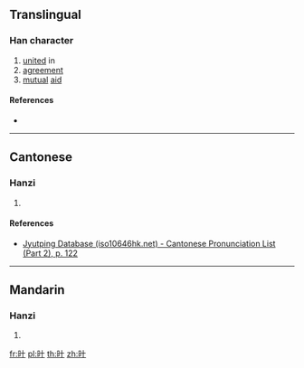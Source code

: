 ==Translingual==

===Han character===
{{Han char|rn=72|rad=日|as=02|sn=6|four=|canj=AJ,XAJ|ids=⿰日十}}

# [[united]] in
# [[agreement]]
# [[mutual]] [[aid]]

====References====
* {{Han ref|kx=0489.130|dkj=13743|dj=0850.100|hdz=21483.050|uh=65EA|ud=26090}}

----

==Cantonese==

===Hanzi===
{{yue-hanzi|jyut=[[hip3]]|y=hip3}}

# {{defn|lang=yue|sort=日02}}

====References====
* [http://www.iso10646hk.net/jp/document/download.jsp Jyutping Database (iso10646hk.net) - Cantonese Pronunciation List (Part 2), p. 122]

----

==Mandarin==

===Hanzi===
{{cmn-hanzi|pin=[[xié]] ([[xie2]])|wg=hsieh<sup>2</sup>}}

# {{defn|lang=cmn|sort=日02}}

[[fr:旪]]
[[pl:旪]]
[[th:旪]]
[[zh:旪]]